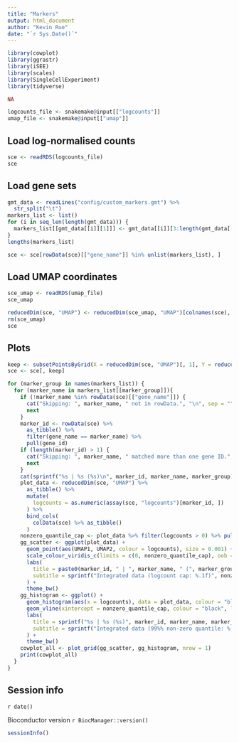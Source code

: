 ```yaml
---
title: "Markers"
output: html_document
author: "Kevin Rue"
date: "`r Sys.Date()`"
---
```


```r
library(cowplot)
library(ggrastr)
library(iSEE)
library(scales)
library(SingleCellExperiment)
library(tidyverse)
```

```r
NA
```

```r
logcounts_file <- snakemake@input[["logcounts"]]
umap_file <- snakemake@input[["umap"]]
```

## Load log-normalised counts

```r
sce <- readRDS(logcounts_file)
sce
```

## Load gene sets

```r
gmt_data <- readLines("config/custom_markers.gmt") %>%
  str_split("\t")
markers_list <- list()
for (i in seq_len(length(gmt_data))) {
  markers_list[[gmt_data[[i]][1]]] <- gmt_data[[i]][3:length(gmt_data[[i]])]
}
lengths(markers_list)
```

```r
sce <- sce[rowData(sce)[["gene_name"]] %in% unlist(markers_list), ]
```

## Load UMAP coordinates

```r
sce_umap <- readRDS(umap_file)
sce_umap
```

```r
reducedDim(sce, "UMAP") <- reducedDim(sce_umap, "UMAP")[colnames(sce), ]
rm(sce_umap)
sce
```

## Plots

```r
keep <- subsetPointsByGrid(X = reducedDim(sce, "UMAP")[, 1], Y = reducedDim(sce, "UMAP")[, 2], resolution = 400)
sce <- sce[, keep]
```

<!-- Plots below were visually downsampled to `r format(nrow(sce), big.mark = ",")` data points to speed up plotting. -->

<!-- This was achieved using the `iSEE::subsetPointsByGrid()` function with a resolution value of `300`. -->

```r
for (marker_group in names(markers_list)) {
  for (marker_name in markers_list[[marker_group]]){
    if (!marker_name %in% rowData(sce)[["gene_name"]]) {
      cat("Skipping: ", marker_name, " not in rowData.", "\n", sep = "")
      next
    }
    marker_id <- rowData(sce) %>%
      as_tibble() %>%
      filter(gene_name == marker_name) %>%
      pull(gene_id)
    if (length(marker_id) > 1) {
      cat("Skipping: ", marker_name, " matched more than one gene ID.", "\n", sep = "")
      next
    }
    cat(sprintf("%s | %s (%s)\n", marker_id, marker_name, marker_group))
    plot_data <- reducedDim(sce, "UMAP") %>%
      as_tibble() %>%
      mutate(
        logcounts = as.numeric(assay(sce, "logcounts")[marker_id, ])
      ) %>%
      bind_cols(
        colData(sce) %>% as_tibble()
      )
    nonzero_quantile_cap <- plot_data %>% filter(logcounts > 0) %>% pull(logcounts) %>% quantile(0.99)
    gg_scatter <- ggplot(plot_data) +
      geom_point(aes(UMAP1, UMAP2, colour = logcounts), size = 0.001) +
      scale_colour_viridis_c(limits = c(0, nonzero_quantile_cap), oob = squish) +
      labs(
        title = paste0(marker_id, " | ", marker_name, " (", marker_group, ")"),
        subtitle = sprintf("Integrated data (logcount cap: %.1f)", nonzero_quantile_cap)
      ) +
      theme_bw()
    gg_histogram <- ggplot() +
      geom_histogram(aes(x = logcounts), data = plot_data, colour = "black", fill = "grey", binwidth = 0.1, linewidth = 0.1) +
      geom_vline(xintercept = nonzero_quantile_cap, colour = "black", linewidth = 0.5, linetype = "dashed") +
      labs(
        title = sprintf("%s | %s (%s)", marker_id, marker_name, marker_group),
        subtitle = sprintf("Integrated data (99%% non-zero quantile: %.1f)", nonzero_quantile_cap)
      ) +
      theme_bw()
    cowplot_all <- plot_grid(gg_scatter, gg_histogram, nrow = 1)
    print(cowplot_all)
  }
}
```

## Session info

`r date()`

Bioconductor version `r BiocManager::version()`

```r
sessionInfo()
```
